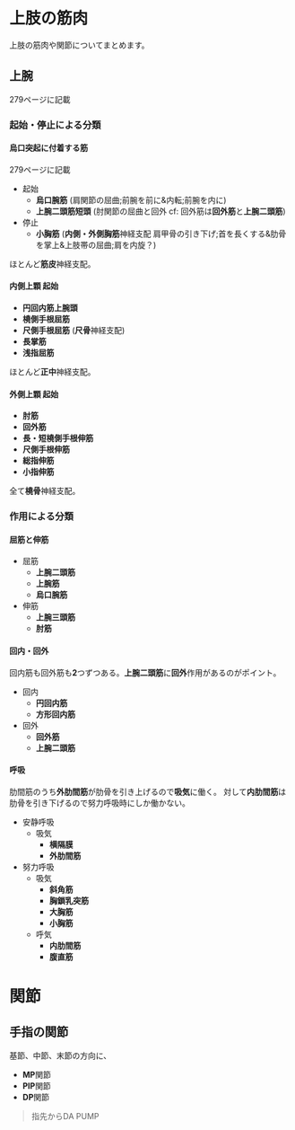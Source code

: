 # 上肢の筋肉
上肢の筋肉や関節についてまとめます。

## 上腕
279ページに記載

### 起始・停止による分類
#### 烏口突起に付着する筋
279ページに記載

- 起始
    - **烏口腕筋** (肩関節の屈曲;前腕を前に&内転;前腕を内に)
    - **上腕二頭筋短頭** (肘関節の屈曲と回外 cf: 回外筋は**回外筋**と**上腕二頭筋**)
- 停止
    - **小胸筋** (**内側・外側胸筋**神経支配 肩甲骨の引き下げ;首を長くする&肋骨を掌上&上肢帯の屈曲;肩を内旋？)

ほとんど**筋皮**神経支配。

#### 内側上顆 起始
- **円回内筋上腕頭**
- **橈側手根屈筋**
- **尺側手根屈筋** (**尺骨**神経支配)
- **長掌筋**
- **浅指屈筋**

ほとんど**正中**神経支配。

#### 外側上顆 起始
- **肘筋**
- **回外筋**
- **長・短橈側手根伸筋**
- **尺側手根伸筋**
- **総指伸筋**
- **小指伸筋**

全て**橈骨**神経支配。

### 作用による分類

#### 屈筋と伸筋
- 屈筋
    - **上腕二頭筋**
    - **上腕筋**
    - **烏口腕筋**
- 伸筋
    - **上腕三頭筋**
    - **肘筋**

#### 回内・回外
回内筋も回外筋も**2**つずつある。**上腕二頭筋**に**回外**作用があるのがポイント。

- 回内
    - **円回内筋**
    - **方形回内筋**
- 回外
    - **回外筋**
    - **上腕二頭筋**

#### 呼吸
肋間筋のうち**外肋間筋**が肋骨を引き上げるので**吸気**に働く。
対して**内肋間筋**は肋骨を引き下げるので努力呼吸時にしか働かない。

- 安静呼吸
    - 吸気
        - **横隔膜**
        - **外肋間筋**
- 努力呼吸
    - 吸気
        - **斜角筋**
        - **胸鎖乳突筋**
        - **大胸筋**
        - **小胸筋**
    - 呼気
        - **内肋間筋**
        - **腹直筋**

# 関節
## 手指の関節
基節、中節、末節の方向に、
- **MP**関節
- **PIP**関節
- **DP**関節

> 指先からDA PUMP
